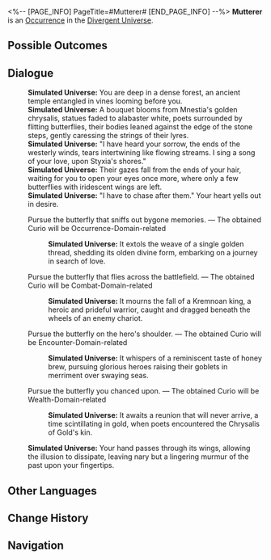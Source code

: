 <%-- [PAGE_INFO]
PageTitle=#Mutterer#
[END_PAGE_INFO] --%>
{{Stub}}
{{Simulated Universe Event Infobox
|id            = 25001
|title         = 
|image         = <!--TBA: SpriteOutput/Rogue/RandomEvent/PicRogueEvent_32.png-->
|domains_su    = 
|domains_swarm = 
|domains_gng   = 
|domains_du    = Unknown
|domains_und   = 
|requirements  = 
|prev          = 
|next          = 
|characters    = 
|factions      = 
|order         = 
|order_du      = 133
}}
'''Mutterer''' is an [[Divergent Universe/Occurrence|Occurrence]] in the [[Divergent Universe]].

==Possible Outcomes==
{{Possible Outcomes
|choice_1 = Pursue the butterfly that sniffs out bygone memories.
|result_1 = The obtained Curio will be Occurrence-Domain-related

|choice_2 = Pursue the butterfly that flies across the battlefield.
|result_2 = The obtained Curio will be Combat-Domain-related

|choice_3 = Pursue the butterfly on the hero's shoulder.
|result_3 = The obtained Curio will be Encounter-Domain-related

|choice_4 = Pursue the butterfly you chanced upon.
|result_4 = The obtained Curio will be Wealth-Domain-related

}}
<!--
==Gameplay Notes==
* 
-->
==Dialogue==
{{Dialogue Start}}
:'''Simulated Universe:''' You are deep in a dense forest, an ancient temple entangled in vines looming before you.
:'''Simulated Universe:''' A bouquet blooms from Mnestia's golden chrysalis, statues faded to alabaster white, poets surrounded by flitting butterflies, their bodies leaned against the edge of the stone steps, gently caressing the strings of their lyres.
:'''Simulated Universe:''' "I have heard your sorrow, the ends of the westerly winds, tears intertwining like flowing streams. I sing a song of your love, upon Styxia's shores."
:'''Simulated Universe:''' Their gazes fall from the ends of your hair, waiting for you to open your eyes once more, where only a few butterflies with iridescent wings are left.
:'''Simulated Universe:''' "I have to chase after them." Your heart yells out in desire.
:{{DIcon|Star}} Pursue the butterfly that sniffs out bygone memories. &mdash; The obtained Curio will be Occurrence-Domain-related
::'''Simulated Universe:''' It extols the weave of a single golden thread, shedding its olden divine form, embarking on a journey in search of love.
:{{DIcon|Star}} Pursue the butterfly that flies across the battlefield. &mdash; The obtained Curio will be Combat-Domain-related
::'''Simulated Universe:''' It mourns the fall of a Kremnoan king, a heroic and prideful warrior, caught and dragged beneath the wheels of an enemy chariot.
:{{DIcon|Star}} Pursue the butterfly on the hero's shoulder. &mdash; The obtained Curio will be Encounter-Domain-related
::'''Simulated Universe:''' It whispers of a reminiscent taste of honey brew, pursuing glorious heroes raising their goblets in merriment over swaying seas.
:{{DIcon|Star}} Pursue the butterfly you chanced upon. &mdash; The obtained Curio will be Wealth-Domain-related
::'''Simulated Universe:''' It awaits a reunion that will never arrive, a time scintillating in gold, when poets encountered the Chrysalis of Gold's kin.
:'''Simulated Universe:''' Your hand passes through its wings, allowing the illusion to dissipate, leaving nary but a lingering murmur of the past upon your fingertips.
{{Dialogue End}}

==Other Languages==
{{Other Languages
|en   = Mutterer
|zhs  = 沉吟者
|zht  = 沉吟者
|ja   = 吟遊詩人
|ko   = 속삭이는 자
|es   = Susurrador
|fr   = Méditation silencieuse
|ru   = Бормочущий
|th   = ผู้พึมพำ
|vi   = Kẻ Thầm Thì
|de   = Flüsterer
|id   = Tukang Bergumam
|pt   = Murmurador
}}

==Change History==
{{Change History|3.1}}

==Navigation==
{{Occurrence Navbox}}